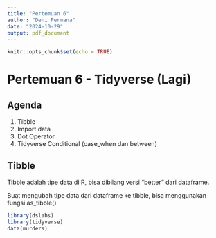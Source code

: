 ```yaml
---
title: "Pertemuan 6"
author: "Deni Permana"
date: "2024-10-29"
output: pdf_document
---
```


```r
knitr::opts_chunk$set(echo = TRUE)
```

# Pertemuan 6 - Tidyverse (Lagi)

## Agenda

1. Tibble
2. Import data
3. Dot Operator
4. Tidyverse Conditional (case_when dan between)

## Tibble

Tibble adalah tipe data di R, bisa dibilang versi "better" dari dataframe.

Buat mengubah tipe data dari dataframe ke tibble, bisa menggunakan fungsi as_tibble()

```r
library(dslabs)
library(tidyverse)
data(murders)
```

